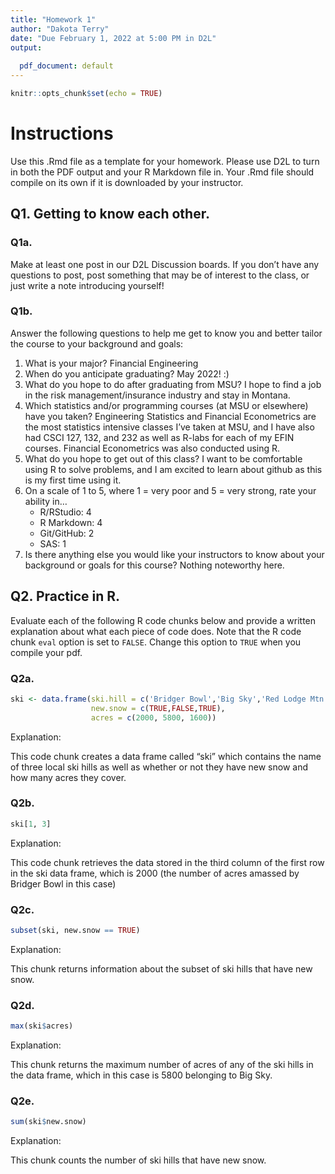 ```yaml
---
title: "Homework 1"
author: "Dakota Terry"
date: "Due February 1, 2022 at 5:00 PM in D2L"
output:
 
  pdf_document: default
---
```


```r
knitr::opts_chunk$set(echo = TRUE)
```

# Instructions

Use this .Rmd file as a template for your homework. Please use D2L to turn in both the PDF output and your R Markdown file in. Your .Rmd file should compile on its own if it is downloaded by your instructor.


## Q1. Getting to know each other.

### Q1a.
Make at least one post in our D2L Discussion boards. If you don't have any questions to post, post something that may be of interest to the class, or just write a note introducing yourself!

### Q1b. 
Answer the following questions to help me get to know you and better tailor the course to your background and goals:

1. What is your major?
Financial Engineering
1. When do you anticipate graduating?
May 2022! :) 
1. What do you hope to do after graduating from MSU?
I hope to find a job in the risk management/insurance industry and stay in Montana. 
1. Which statistics and/or programming courses (at MSU or elsewhere) have you taken?
Engineering Statistics and Financial Econometrics are the most statistics intensive classes I've taken at MSU, and I have also had CSCI 127, 132, and 232 as well as R-labs for each of my EFIN courses. Financial Econometrics was also conducted using R. 
1. What do you hope to get out of this class?
I want to be comfortable using R to solve problems, and I am excited to learn about github as this is my first time using it. 
1. On a scale of 1 to 5, where 1 = very poor and 5 = very strong, rate your ability in... 
    * R/RStudio: 4
    * R Markdown: 4
    * Git/GitHub: 2
    * SAS: 1
1. Is there anything else you would like your instructors to know about your background or goals for this course?
Nothing noteworthy here. 

## Q2. Practice in R.

Evaluate each of the following R code chunks below and provide a written explanation about what each piece of code does. Note that the R code chunk `eval` option is set to `FALSE`. Change this option to `TRUE` when you compile your pdf.

### Q2a.
```r
ski <- data.frame(ski.hill = c('Bridger Bowl','Big Sky','Red Lodge Mtn'), 
                  new.snow = c(TRUE,FALSE,TRUE),
                  acres = c(2000, 5800, 1600))
```
Explanation:

This code chunk creates a data frame called "ski" which contains the name of three local ski hills as well as whether or not they have new snow and how many acres they cover. 

### Q2b.
```r
ski[1, 3]
```
Explanation:

This code chunk retrieves the data stored in the third column of the first row in the ski data frame, which is 2000 (the number of acres amassed by Bridger Bowl in this case)

### Q2c.

```r
subset(ski, new.snow == TRUE)
```
Explanation:

This chunk returns information about the subset of ski hills that have new snow. 

### Q2d.

```r
max(ski$acres)
```
Explanation:

This chunk returns the maximum number of acres of any of the ski hills in the data frame, which in this case is 5800 belonging to Big Sky.

### Q2e.

```r
sum(ski$new.snow)
```
Explanation:

This chunk counts the number of ski hills that have new snow. 